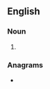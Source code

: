 ==English==

===Noun===
{{head|en|noun plural form}}

# {{plural of|okta|lang=en}}

===Anagrams===
* {{anagrams|en|Kotas|soakt|stoak}}